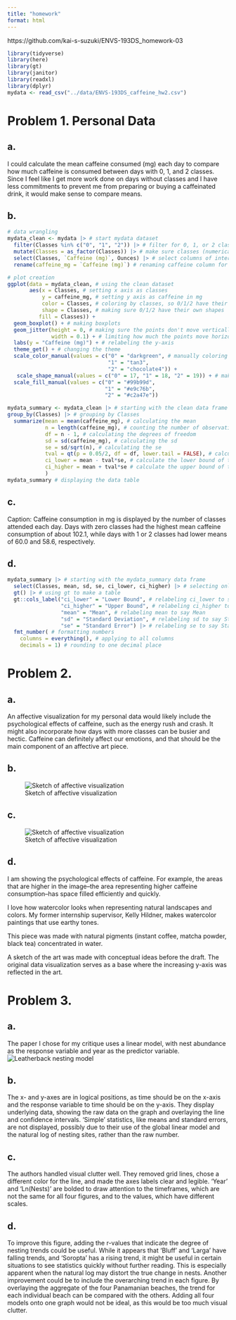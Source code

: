 ```yaml
---
title: "homework"
format: html
---
```


https://github.com/kai-s-suzuki/ENVS-193DS_homework-03

```r
library(tidyverse)
library(here)
library(gt)
library(janitor)
library(readxl)
library(dplyr)
mydata <- read_csv("../data/ENVS-193DS_caffeine_hw2.csv")
```

# Problem 1. Personal Data

## a.

I could calculate the mean caffeine consumed (mg) each day to compare how much caffeine is consumed between days with 0, 1, and 2 classes. Since I feel like I get more work done on days without classes and I have less commitments to prevent me from preparing or buying a caffeinated drink, it would make sense to compare means.

## b.

```r
# data wrangling
mydata_clean <- mydata |> # start mydata dataset
  filter(Classes %in% c("0", "1", "2")) |> # filter for 0, 1, or 2 classes
  mutate(Classes = as_factor(Classes)) |> # make sure classes (numerical) are being read in as a factor
  select(Classes, `Caffeine (mg)`, Ounces) |> # select columns of interest
  rename(caffeine_mg = `Caffeine (mg)`) # renaming caffeine column for ease
```

```r
# plot creation
ggplot(data = mydata_clean, # using the clean dataset
       aes(x = Classes, # setting x axis as classes
           y = caffeine_mg, # setting y axis as caffeine in mg
           color = Classes, # coloring by classes, so 0/1/2 have their own colors
           shape = Classes, # making sure 0/1/2 have their own shapes
          fill = Classes)) + 
  geom_boxplot() + # making boxplots
  geom_jitter(height = 0, # making sure the points don't move vertically
              width = 0.1) + # limiting how much the points move horizontally
  labs(y = "Caffeine (mg)") + # relabeling the y-axis
  theme_get() + # changing the theme
  scale_color_manual(values = c("0" = "darkgreen", # manually coloring 0, 1, and 2
                                "1" = "tan3",
                                "2" = "chocolate4")) +
   scale_shape_manual(values = c("0" = 17, "1" = 18, "2" = 19)) + # making data points different shapes
  scale_fill_manual(values = c("0" = "#99b99d", 
                               "1" = "#e9c76b", 
                               "2" = "#c2a47e"))
```

```r
mydata_summary <- mydata_clean |> # starting with the clean data frame
group_by(Classes) |> # grouping by Classes
  summarize(mean = mean(caffeine_mg), # calculating the mean
            n = length(caffeine_mg), # counting the number of observations
            df = n - 1, # calculating the degrees of freedom
            sd = sd(caffeine_mg), # calculating the sd 
            se = sd/sqrt(n), # calculating the se
            tval = qt(p = 0.05/2, df = df, lower.tail = FALSE), # calculating the t-value
            ci_lower = mean - tval*se, # calculate the lower bound of the 95% CI
            ci_higher = mean + tval*se # calculate the upper bound of the 95% CI) 
            )
mydata_summary # displaying the data table
```

## c.

Caption: Caffeine consumption in mg is displayed by the number of classes attended each day. Days with zero classes had the highest mean caffeine consumption of about 102.1, while days with 1 or 2 classes had lower means of 60.0 and 58.6, respectively.

## d.

```r
mydata_summary |> # starting with the mydata_summary data frame
  select(Classes, mean, sd, se, ci_lower, ci_higher) |> # selecting only Classes, mean, sd, se, ci_lower, and ci_higher to be displayed
  gt() |> # using gt to make a table
  gt::cols_label("ci_lower" = "Lower Bound", # relabeling ci_lower to say Lower Bound
                 "ci_higher" = "Upper Bound", # relabeling ci_higher to say Upper Bound
                 "mean" = "Mean", # relabeling mean to say Mean
                 "sd" = "Standard Deviation", # relabeling sd to say Standard Deviation
                 "se" = "Standard Error") |> # relabeling se to say Standard Error
  fmt_number( # formatting numbers
    columns = everything(), # applying to all columns
    decimals = 1) # rounding to one decimal place
```

# Problem 2.

## a.

An affective visualization for my personal data would likely include the psychological effects of caffeine, such as the energy rush and crash. It might also incorporate how days with more classes can be busier and hectic. Caffeine can definitely affect our emotions, and that should be the main component of an affective art piece.

## b.

![Sketch of affective visualization](../images/sketchHW3.jpg)

## c.

![Sketch of affective visualization](../images/draftHW3.jpg)

## d.

I am showing the psychological effects of caffeine. For example, the areas that are higher in the image--the area representing higher caffeine consumption--has space filled efficiently and quickly.

I love how watercolor looks when representing natural landscapes and colors. My former internship supervisor, Kelly Hildner, makes watercolor paintings that use earthy tones.

This piece was made with natural pigments (instant coffee, matcha powder, black tea) concentrated in water.

A sketch of the art was made with conceptual ideas before the draft. The original data visualization serves as a base where the increasing y-axis was reflected in the art.

# Problem 3.

## a.

The paper I chose for my critique uses a linear model, with nest abundance as the response variable and year as the predictor variable. ![Leatherback nesting model](https://ars.els-cdn.com/content/image/1-s2.0-S2351989425000162-gr4_lrg.jpg)

## b.

The x- and y-axes are in logical positions, as time should be on the x-axis and the response variable to time should be on the y-axis. They display underlying data, showing the raw data on the graph and overlaying the line and confidence intervals. 'Simple' statistics, like means and standard errors, are not displayed, possibly due to their use of the global linear model and the natural log of nesting sites, rather than the raw number.

## c.

The authors handled visual clutter well. They removed grid lines, chose a different color for the line, and made the axes labels clear and legible. 'Year' and 'Ln(Nests)' are bolded to draw attention to the timeframes, which are not the same for all four figures, and to the values, which have different scales.

## d.

To improve this figure, adding the r-values that indicate the degree of nesting trends could be useful. While it appears that 'Bluff' and 'Larga' have falling trends, and 'Soropta' has a rising trend, it might be useful in certain situations to see statistics quickly without further reading. This is especially apparent when the natural log may distort the true change in nests. Another improvement could be to include the overarching trend in each figure. By overlaying the aggregate of the four Panamanian beaches, the trend for each individual beach can be compared with the others. Adding all four models onto one graph would not be ideal, as this would be too much visual clutter.
